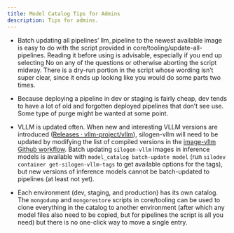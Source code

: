 ```yaml
---
title: Model Catalog Tips for Admins
description: Tips for admins.
---
```


- Batch updating all pipelines’ llm_pipeline to the newest available image is easy to do with the script provided in core/tooling/update-all-pipelines. Reading it before using is advisable, especially if you end up selecting No on any of the questions or otherwise aborting the script midway. There is a dry-run portion in the script whose wording isn’t super clear, since it ends up looking like you would do some parts two times.

- Because deploying a pipeline in dev or staging is fairly cheap, dev tends to have a lot of old and forgotten deployed pipelines that don’t see use. Some type of purge might be wanted at some point.

- VLLM is updated often. When new and interesting VLLM versions are introduced ([Releases · vllm-project/vllm](https://github.com/vllm-project/vllm/releases)), silogen-vllm will need to be updated by modifying the list of compiled versions in the [image-vllm Github workflow](https://github.com/silogen/core/blob/773b86bcc7f09ac658ed4a95418526a5fc100afa/.github/workflows/image-vllm.yml#L14). Batch updating `silogen-vllm` images in inference models is available with `model_catalog batch-update model` (run `silodev container get-silogen-vllm-tags` to get available options for the tags), but new versions of inference models cannot be batch-updated to pipelines (at least not yet).

- Each environment (dev, staging, and production) has its own catalog. The `mongodump` and `mongorestore` scripts in core/tooling can be used to clone everything in the catalog to another environment (after which any model files also need to be copied, but for pipelines the script is all you need) but there is no one-click way to move a single entry.
